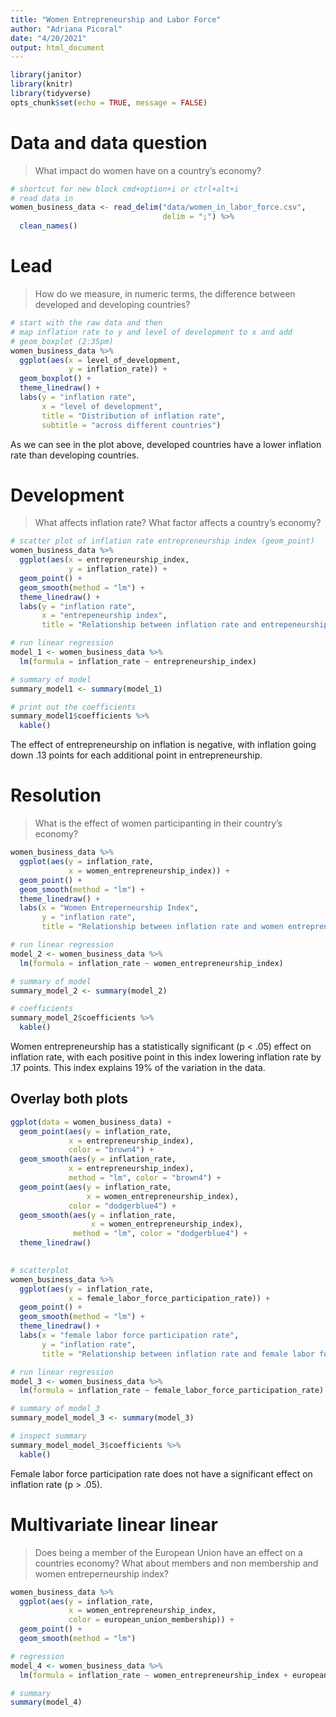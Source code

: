 ```yaml
---
title: "Women Entrepreneurship and Labor Force"
author: "Adriana Picoral"
date: "4/20/2021"
output: html_document
---
```


```r
library(janitor)
library(knitr)
library(tidyverse)
opts_chunk$set(echo = TRUE, message = FALSE)
```

# Data and data question

> What impact do women have on a country's economy?

```r
# shortcut for new block cmd+option+i or ctrl+alt+i
# read data in
women_business_data <- read_delim("data/women_in_labor_force.csv",
                                  delim = ";") %>%
  clean_names()
```

# Lead

> How do we measure, in numeric terms, the difference between developed and developing countries?

```r
# start with the raw data and then
# map inflation rate to y and level of development to x and add
# geom_boxplot (2:35pm)
women_business_data %>%
  ggplot(aes(x = level_of_development,
             y = inflation_rate)) +
  geom_boxplot() +
  theme_linedraw() +
  labs(y = "inflation rate",
       x = "level of development",
       title = "Distribution of inflation rate",
       subtitle = "across different countries")

```

As we can see in the plot above, developed countries have a lower inflation rate than developing countries.

# Development

> What affects inflation rate? What factor affects a country's economy?

```r
# scatter plot of inflation rate entrepreneurship index (geom_point)
women_business_data %>%
  ggplot(aes(x = entrepreneurship_index,
             y = inflation_rate)) +
  geom_point() +
  geom_smooth(method = "lm") +
  theme_linedraw() +
  labs(y = "inflation rate",
       x = "entrepeneurship index",
       title = "Relationship between inflation rate and entrepeneurship")

```


```r
# run linear regression
model_1 <- women_business_data %>%
  lm(formula = inflation_rate ~ entrepreneurship_index) 

# summary of model
summary_model1 <- summary(model_1)

# print out the coefficients
summary_model1$coefficients %>%
  kable()
```

The effect of entrepreneurship on inflation is negative, with inflation going down .13 points for each additional point in entrepreneurship.

# Resolution

> What is the effect of women participanting in their country's economy?

```r
women_business_data %>%
  ggplot(aes(y = inflation_rate,
             x = women_entrepreneurship_index)) +
  geom_point() +
  geom_smooth(method = "lm") +
  theme_linedraw() +
  labs(x = "Women Entreperneurship Index",
       y = "inflation rate",
       title = "Relationship between inflation rate and women entrepreneurship")
```

```r
# run linear regression
model_2 <- women_business_data %>%
  lm(formula = inflation_rate ~ women_entrepreneurship_index)

# summary of model
summary_model_2 <- summary(model_2)

# coefficients
summary_model_2$coefficients %>%
  kable()
```

Women entrepreneurship has a statistically significant (p < .05) effect on inflation rate, with each positive point in this index lowering inflation rate by .17 points. This index explains 19% of the variation in the data.

## Overlay both plots

```r
ggplot(data = women_business_data) +
  geom_point(aes(y = inflation_rate,
             x = entrepreneurship_index),
             color = "brown4") +
  geom_smooth(aes(y = inflation_rate,
             x = entrepreneurship_index),
             method = "lm", color = "brown4") +
  geom_point(aes(y = inflation_rate,
                 x = women_entrepreneurship_index),
             color = "dodgerblue4") +
  geom_smooth(aes(y = inflation_rate,
                  x = women_entrepreneurship_index),
              method = "lm", color = "dodgerblue4") +
  theme_linedraw() 
  
```



```r
# scatterplot
women_business_data %>%
  ggplot(aes(y = inflation_rate,
             x = female_labor_force_participation_rate)) +
  geom_point() +
  geom_smooth(method = "lm") +
  theme_linedraw() +
  labs(x = "female labor force participation rate",
       y = "inflation rate",
       title = "Relationship between inflation rate and female labor force participation")

# run linear regression
model_3 <- women_business_data %>%
  lm(formula = inflation_rate ~ female_labor_force_participation_rate)

# summary of model_3
summary_model_model_3 <- summary(model_3)

# inspect summary
summary_model_model_3$coefficients %>%
  kable()
```

Female labor force participation rate does not have a significant effect on inflation rate (p > .05).

# Multivariate linear linear

> Does being a member of the European Union have an effect on a countries economy? What about members and non membership and women entreperneurship index?

```r
women_business_data %>%
  ggplot(aes(y = inflation_rate,
             x = women_entrepreneurship_index,
             color = european_union_membership)) +
  geom_point() +
  geom_smooth(method = "lm")

# regression
model_4 <- women_business_data %>%
  lm(formula = inflation_rate ~ women_entrepreneurship_index + european_union_membership)

# summary
summary(model_4)
```


